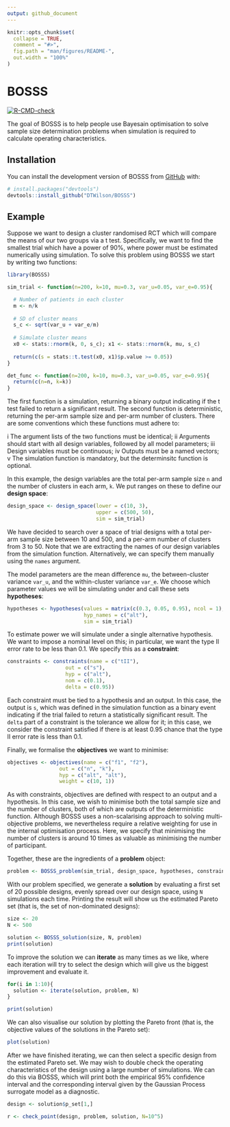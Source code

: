 ```yaml
---
output: github_document
---
```


<!-- README.md is generated from README.Rmd. Please edit that file -->

```r
knitr::opts_chunk$set(
  collapse = TRUE,
  comment = "#>",
  fig.path = "man/figures/README-",
  out.width = "100%"
)
```

# BOSSS

<!-- badges: start -->
  [![R-CMD-check](https://github.com/DTWilson/BOSSS/actions/workflows/R-CMD-check.yaml/badge.svg)](https://github.com/DTWilson/BOSSS/actions/workflows/R-CMD-check.yaml)
<!-- badges: end -->

The goal of BOSSS is to help people use Bayesain optimisation to solve sample size determination problems when simulation is required to calculate operating characteristics.

## Installation

You can install the development version of BOSSS from [GitHub](https://github.com/) with:

``` r
# install.packages("devtools")
devtools::install_github("DTWilson/BOSSS")
```

## Example

Suppose we want to design a cluster randomised RCT which will compare the means of our two groups via a t test. Specifically, we want to find the smallest trial which have a power of 90%, where power must be estimated numerically using simulation. To solve this problem using BOSSS we start by writing two functions:

```r
library(BOSSS)

sim_trial <- function(n=200, k=10, mu=0.3, var_u=0.05, var_e=0.95){

  # Number of patients in each cluster
  m <- n/k
  
  # SD of cluster means
  s_c <- sqrt(var_u + var_e/m)
  
  # Simulate cluster means
  x0 <- stats::rnorm(k, 0, s_c); x1 <- stats::rnorm(k, mu, s_c)
  
  return(c(s = stats::t.test(x0, x1)$p.value >= 0.05))
}

det_func <- function(n=200, k=10, mu=0.3, var_u=0.05, var_e=0.95){
  return(c(n=n, k=k))
}
```

The first function is a simulation, returning a binary output indicating if the t test failed to return a significant result. The second function is deterministic, returning the per-arm sample size and per-arm number of clusters. There are some conventions which these functions must adhere to:

i The argument lists of the two functions must be identical;
ii Arguments should start with all design variables, followed by all model parameters;
iii Design variables must be continuous;
iv Outputs must be a named vectors;
v The simulation function is mandatory, but the determinsitc function is optional.

In this example, the design variables are the total per-arm sample size `n` and the number of clusters in each arm, `k`. We put ranges on these to define our **design space**:

```r
design_space <- design_space(lower = c(10, 3),
                             upper = c(500, 50),
                             sim = sim_trial)
```

We have decided to search over a space of trial designs with a total per-arm sample size between 10 and 500, and a per-arm number of clusters from 3 to 50. Note that we are extracting the names of our design variables from the simulation function. Alternatively, we can specify them manually using the `names` argument.

The model parameters are the mean difference `mu`, the between-cluster variance `var_u`, and the within-cluster variance `var_e`. We choose which parameter values we will be simulating under and call these sets **hypotheses**:

```r
hypotheses <- hypotheses(values = matrix(c(0.3, 0.05, 0.95), ncol = 1),
                         hyp_names = c("alt"),
                         sim = sim_trial)
```

To estimate power we will simulate under a single alternative hypothesis. We want to impose a nominal level on this; in particular, we want the type II error rate to be less than 0.1.  We specify this as a **constraint**:

```r
constraints <- constraints(name = c("tII"),
                   out = c("s"),
                   hyp = c("alt"),
                   nom = c(0.1),
                   delta = c(0.95))
```

Each constraint must be tied to a hypothesis and an output. In this case, the output is `s`, which was defined in the simulation function as a binary event indicating if the trial failed to return a statistically significant result. The `delta` part of a constraint is the tolerance we allow for it; in this case, we consider the constraint satisfied if there is at least 0.95 chance that the type II error rate is less than 0.1.

Finally, we formalise the **objectives** we want to minimise:

```r
objectives <- objectives(name = c("f1", "f2"),
                 out = c("n", "k"),
                 hyp = c("alt", "alt"),
                 weight = c(10, 1))
```

As with constraints, objectives are defined with respect to an output and a hypothesis. In this case, we wish to minimise both the total sample size and the number of clusters, both of which are outputs of the deterministic function. Although BOSSS uses a non-scalarising approach to solving multi-objective problems, we nevertheless require a relative weighting for use in the internal optimisation process. Here, we specify that minimising the number of clusters is around 10 times as valuable as minimising the number of participant. 

Together, these are the ingredients of a **problem** object:

```r
problem <- BOSSS_problem(sim_trial, design_space, hypotheses, constraints, objectives, det_func = det_func)
```

With our problem specified, we generate a **solution** by evaluating a first set of 20 possible designs, evenly spread over our design space, using `N` simulations each time. Printing the result will show us the estimated Pareto set (that is, the set of non-dominated designs):

```r
size <- 20
N <- 500

solution <- BOSSS_solution(size, N, problem)
print(solution)
```


To improve the solution we can **iterate** as many times as we like, where each iteration will try to select the design which will give us the biggest improvement and evaluate it.

```r
for(i in 1:10){
  solution <- iterate(solution, problem, N)
}

print(solution)
```


We can also visualise our solution by plotting the Pareto front (that is, the objective values of the solutions in the Pareto set):

```r
plot(solution)
```

After we have finished iterating, we can then select a specific design from the estimated Pareto set. We may wish to double check the operating characteristics of the design using a large number of simulations. We can do this via BOSSS, which will print both the empirical 95% confidence interval and the corresponding interval given by the Gaussian Process surrogate model as a diagnostic.

```r
design <- solution$p_set[1,]

r <- check_point(design, problem, solution, N=10^5) 
```
